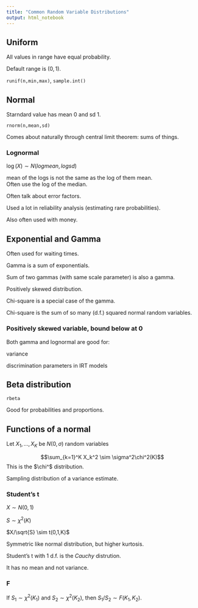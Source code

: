 ```yaml
---
title: "Common Random Variable Distributions"
output: html_notebook
---
```


## Uniform

All values in range have equal probability.  

Default range is $(0,1)$.

`runif(n,min,max)`, `sample.int()`

## Normal

Starndard value has mean 0 and sd 1.

`rnorm(n,mean,sd)`

Comes about naturally through central limit theorem:  sums of 
things.

### Lognormal

$\log(X) \sim N(logmean,logsd)$

mean of the logs is not the same as the log of them mean.  
Often use the log of the median.

Often talk about error factors.  

Used a lot in reliability analysis (estimating rare probabilities).

Also often used with money.

## Exponential and Gamma

Often used for waiting times.  

Gamma is a sum of exponentials.

Sum of two gammas (with same scale parameter) is also a gamma.

Positively skewed distribution.

Chi-square is a special case of the gamma.

Chi-square is the sum of so many (d.f.) squared normal random variables.

### Positively skewed variable, bound below at 0

Both gamma and lognormal are good for:

variance

discrimination parameters in IRT models

## Beta distribution

`rbeta`

Good for probabilities and proportions.

## Functions of a normal

Let $X_1, \ldots, X_K$ be $N(0,\sigma)$ random variables

$$\sum_{k=1}^K X_k^2 \sim \sigma^2\chi^2(K)$$
This is the $\chi^$ distribution.

Sampling distribution of a variance estimate.

### Student's t

$X \sim N(0,1)$

$S \sim \chi^2(K)$

$X/\sqrt{S} \sim t(0,1,K)$

Symmetric like normal distribution, but higher kurtosis.

Student's t with 1 d.f. is the _Cauchy_ distrution.

It has no mean and not variance.

### F

If $S_1 \sim \chi^2(K_1)$ and $S_2 \sim \chi^2(K_2)$, then 
$S_1/S_2 \sim F(K_1,K_2)$.


